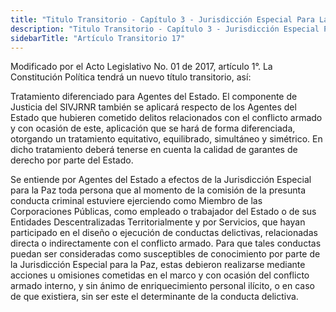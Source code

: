 ```yaml
---
title: "Titulo Transitorio - Capítulo 3 - Jurisdicción Especial Para La Paz - Artículo Transitorio 17"
description: "Titulo Transitorio - Capítulo 3 - Jurisdicción Especial Para La Paz - Artículo Transitorio 17"
sidebarTitle: "Artículo Transitorio 17"
---
```


<Warning>Modificado por el Acto Legislativo No. 01 de 2017, artículo 1°. La Constitución Política tendrá un nuevo título transitorio, así: </Warning>

Tratamiento diferenciado para Agentes del Estado. El componente de Justicia del SIVJRNR también se aplicará respecto de los Agentes del Estado que hubieren cometido delitos relacionados con el conflicto armado y con ocasión de este, aplicación que se hará de forma diferenciada, otorgando un tratamiento equitativo, equilibrado, simultáneo y simétrico. En dicho tratamiento deberá tenerse en cuenta la calidad de garantes de derecho por parte del Estado. 

Se entiende por Agentes del Estado a efectos de la Jurisdicción Especial para la Paz toda persona que al momento de la comisión de la presunta conducta criminal estuviere ejerciendo como Miembro de las Corporaciones Públicas, como empleado o trabajador del Estado o de sus Entidades Descentralizadas Territorialmente y por Servicios, que hayan participado en el diseño o ejecución de conductas delictivas, relacionadas directa o indirectamente con el conflicto armado. Para que tales conductas puedan ser consideradas como susceptibles de conocimiento por parte de la Jurisdicción Especial para la Paz, estas debieron realizarse mediante acciones u omisiones cometidas en el marco y con ocasión del conflicto armado interno, y sin ánimo de enriquecimiento personal ilícito, o en caso de que existiera, sin ser este el determinante de la conducta delictiva.
